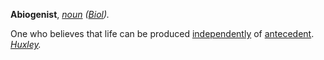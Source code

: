 '''Abiogenist''', ''[[noun (part of speech)|noun]]'' ''([[Biol (subject)|Biol]]).''

One who believes that life can be produced [[independently]] of [[antecedent]]. ''[[Huxley (source)|Huxley]].''